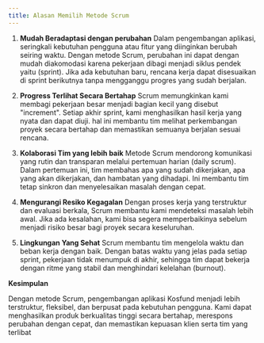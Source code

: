 ---
title: Alasan Memilih Metode Scrum
---


1. **Mudah Beradaptasi dengan perubahan**
    Dalam pengembangan aplikasi, seringkali kebutuhan pengguna atau fitur yang diinginkan berubah seiring waktu. Dengan metode Scrum, perubahan ini dapat dengan mudah diakomodasi karena pekerjaan dibagi menjadi siklus pendek yaitu (sprint). Jika ada kebutuhan baru, rencana kerja dapat disesuaikan di sprint berikutnya tanpa mengganggu progres yang sudah berjalan.

2. **Progress Terlihat Secara Bertahap**
    Scrum memungkinkan kami membagi pekerjaan besar menjadi bagian kecil yang disebut "increment". Setiap akhir sprint, kami menghasilkan hasil kerja yang nyata dan dapat diuji. hal ini membantu tim melihat perkembangan proyek secara bertahap dan memastikan semuanya berjalan sesuai rencana.

3. **Kolaborasi Tim yang lebih baik**
    Metode Scrum mendorong komunikasi yang rutin dan transparan melalui pertemuan harian (daily scrum). Dalam pertemuan ini, tim membahas apa yang sudah dikerjakan, apa yang akan dikerjakan, dan hambatan yang dihadapi. Ini membantu tim tetap sinkron dan menyelesaikan masalah dengan cepat.

4. **Mengurangi Resiko Kegagalan**
    Dengan proses kerja yang terstruktur dan evaluasi berkala, Scrum membantu kami mendeteksi masalah lebih awal. Jika ada kesalahan, kami bisa segera memperbaikinya sebelum menjadi risiko besar bagi proyek secara keseluruhan.

5. **Lingkungan Yang Sehat**
    Scrum membantu tim mengelola waktu dan beban kerja dengan baik. Dengan batas waktu yang jelas pada setiap sprint, pekerjaan tidak menumpuk di akhir, sehingga tim dapat bekerja dengan ritme yang stabil dan menghindari kelelahan (burnout).


**Kesimpulan**

Dengan metode Scrum, pengembangan aplikasi Kosfund menjadi lebih terstruktur, fleksibel, dan berpusat pada kebutuhan pengguna. Kami dapat menghasilkan produk berkualitas tinggi secara bertahap, merespons perubahan dengan cepat, dan memastikan kepuasan klien serta tim yang terlibat
